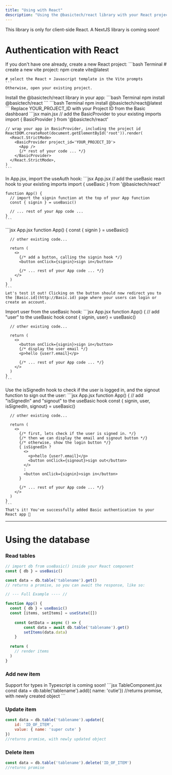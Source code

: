 ```yaml
---
title: "Using with React"
description: "Using the @basictech/react library with your React project"
---
```


<Info> This library is only for client-side React. A NextJS library is coming soon! </Info>

# Authentication with React

<Steps>
  <Step title="Create a new React project">
    If you don't have one already, create a new React project:
    ```bash Terminal
    # create a new vite project:
    npm create vite@latest

    # select the React + Javascript template in the Vite prompts
    ```
    Otherwise, open your existing project.
  </Step>

  <Step title="Install the @basictech/react library">
    Install the @basictech/react library in your app:
    ```bash Terminal
    npm install @basictech/react
    ```
    <Accordion title="Or update the library">
      ```bash Terminal
      npm install @basictech/react@latest
      ```
    </Accordion>
  </Step>

  <Step title="Add the BasicProvider to main.jsx">
    <Info>Replace YOUR_PROJECT_ID with your Project ID from the Basic dashboard</Info>
    ```jsx main.jsx
    // add the BasicProvider to your existing imports
    import { BasicProvider } from '@basictech/react'

    // wrap your app in BasicProvider, including the project id 
    ReactDOM.createRoot(document.getElementById('root')).render(
      <React.StrictMode>
        <BasicProvider project_id='YOUR_PROJECT_ID'>
          <App />
          {/* rest of your code ... */}
        </BasicProvider>
      </React.StrictMode>,
    )
    ```
  </Step>

  <Step title="Add auth to your project">
    In App.jsx, import the useAuth hook:
    ```jsx App.jsx
    // add the useBasic react hook to your existing imports
    import { useBasic } from '@basictech/react'

    function App() {
      // import the signin function at the top of your App function
      const { signin } = useBasic()
      
      // ... rest of your App code ...
    }
    ```
  </Step>

  <Step title="Create a login button">
    ```jsx App.jsx
    function App() {
      const { signin } = useBasic()

      // other existing code...

      return (
        <>
          {/* add a button, calling the signin hook */}
          <button onClick={signin}>sign in</button>
          
          {/* ... rest of your App code ... */}
        </>
      )
    }
    ```
    Let's test it out! Clicking on the button should now redirect you to the [Basic.id](http://Basic.id) page where your users can login or create an account.
  </Step>

  <Step title="(Optional) Display the user email">
    Import user from the useBasic hook:
    ```jsx App.jsx
    function App() {
      // add "user" to the useBasic hook
      const { signin, user} = useBasic()

      // other existing code...

      return (
        <>
          <button onClick={signin}>sign in</button>
          {/* display the user email */}
          <p>hello {user?.email}</p>
          
          {/* ... rest of your App code ... */}
        </>
      )
    }
    ```
  </Step>

  <Step title="Add a logout function">
    Use the isSignedIn hook to check if the user is logged in, and the signout function to sign out the user:
    ```jsx App.jsx
    function App() {
      // add "isSignedIn" and "signout" to the useBasic hook
      const { signin, user, isSignedIn, signout} = useBasic()

      // other existing code...

      return (
        <>
          {/* first, lets check if the user is signed in. */}
          {/* then we can display the email and signout button */}
          {/* otherwise, show the login button */}
          { isSignedIn ? 
            <>
              <p>hello {user?.email}</p>
              <button onClick={signout}>sign out</button> 
            </>
            : 
            <button onClick={signin}>sign in</button>
          }
          
          {/* ... rest of your App code ... */}
        </>
      )
    }
    ```
    That's it! You've successfully added Basic authentication to your React app 🎉
  </Step>
</Steps>

---

# Using the database

### Read tables

```jsx TableComponent.jsx
// import db from useBasic() inside your React component
const { db } = useBasic()

const data = db.table('tablename').get()
// returns a promise, so you can await the response, like so: 

// --- Full Example ---- //

function App() {
  const { db } = useBasic()
  const [items, setItems] = useState([]) 
	
	const GetData = async () => { 
		const data = await db.table('tablename').get()
		setItems(data.data)
	}
	
  return (
    // render items
  )
}

```

### Add new item
<Note>
    Support for types in Typescript is coming soon!
</Note>
```jsx TableComponent.jsx
const data = db.table('tablename').add({ name: 'cutie'}) 
//returns promise, with newly created object
```

### Update item

```jsx TableComponent.jsx
const data = db.table('tablename').update({ 
	id: 'ID_OF_ITEM',
	value: { name: 'super cute' }
})
//returns promise, with newly updated object
```

### Delete item

```jsx TableComponent.jsx
const data = db.table('tablename').delete('ID_OF_ITEM')
//returns promise
```
